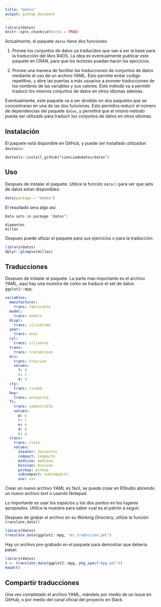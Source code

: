 ```yaml
---
title: "datos"
output: github_document
---
```


```r
library(datos)
knitr::opts_chunk$set(echo = TRUE)
```
Actualmente, el paquete `datos` tiene dos funciones:

1. Provee los conjuntos de datos ya traducidos que van a ser la base para la traducción del libro R4DS.  La idea es eventualmente publicar este paquete en CRAN, para que los lectores puedan hacer los ejercicios.

1. Provee una manera de facilitar las traducciones de conjuntos de datos mediante el uso de un archivo YAML. Esto permite evitar codigo repetitivo, y abre las puertas a más usuarios a proveer traducciones de los nombres de las variables y sus valores.  Este método va a permitir traducir los mismos conjuntos de datos en otros idiomas además.

Eventualmente, este paquete va a ser dividido en dos paquetes que se concentraran en una de las dos funciones. Esto permitira reducir el número de dependencias del paquete `datos`, y permitirá que el mismo método pueda ser utilizado para traducir los conjuntos de datos en otros idiomas.

## Instalación

El paquete está disponible en GitHub, y puede ser installado utilizadon `devtools`:

```
devtools::install_github("cienciadedatos/datos")
```

## Uso

Despues de instalar el paquete.  Utilice la función `data()` para ver que sets de datos estan disponibles:

```r
data(package = "datos")
```

El resultado sera algo así:

```
Data sets in package ‘datos’:

diamantes                 
millas       
```

Despues puede utlizar el paquete para sus ejercicios o para la traducción:

```r
library(datos)
dplyr::glimpse(millas)
```

## Traducciones

Despues de instalar el paquete.  La parte mas importante es el archivo YAML, aquí hay una muestra de como se traduce el set de datos `ggplot2::mpg`:

```yml
variables:
  manufacturer:
    trans: fabricante
  model:
    trans: modelo
  displ:
    trans: cilindrada
  year:
    trans: anio
  cyl:
    trans: cilindros
  trans:
    trans: transmision
  drv:
    trans: traccion
    values:
      f: d
      r: t
      4: 4
  cty:
    trans: ciudad
  hwy:
    trans: autopista
  fl:
    trans: combustible
    values:
      p: p
      r: r
      e: e
      d: d
      c: g
  class:
    trans: clase
    values:
      2seater: 2asientos
      compact: compacto
      midsize: mediano
      minivan: minivan
      pickup: pickup
      subcompact: subcompacto
      suv: suv
```

Crear un nuevo archivo YAML es fácil, se puede crear en RStudio abriendo un nuevo archivo *text* o usando Notepad.  

Lo importante es usar los espacios y los dos puntos en los lugares apropiados.  Utilice la muestra para saber cual es el patrón a seguir.

Despues de grabar el archivo en su *Working Directory*, utilize la función `translate_data()`

```r
library(datos)
translate_data(ggplot2::mpg, "mi_traduccion.yml")
```
Hay un archivo pre-grabado en el paquete para demostrar que deberia pasar:

```r
library(datos)
t <- translate_data(ggplot2::mpg, pkg_spec("mpg.yml"))
head(t)
```

## Compartir traducciones

Una ves completado el archivo YAML, mándelo por medio de un Issue en GitHub, o por medio del canal oficial del proyecto en Slack.
